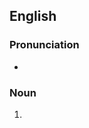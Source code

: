 {{also|pooper scooper}}
==English==

===Pronunciation===
* {{rhymes|uːpə(ɹ)|lang=en}}

===Noun===
{{en-noun|head=[[pooper]]-[[scooper]]}}

# {{alternative spelling of|pooper scooper}}